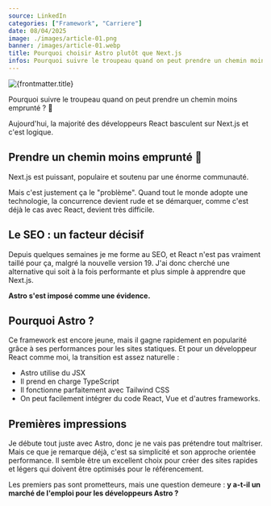 ```yaml
---
source: LinkedIn
categories: ["Framework", "Carriere"]
date: 08/04/2025
image: ./images/article-01.png
banner: /images/article-01.webp
title: Pourquoi choisir Astro plutôt que Next.js
infos: Pourquoi suivre le troupeau quand on peut prendre un chemin moins emprunté ?
---
```

<img src={frontmatter.banner} alt={frontmatter.title} width={800} className="rounded-3xl mx-auto" />

Pourquoi suivre le troupeau quand on peut prendre un chemin moins emprunté ? 🐑 

Aujourd'hui, la majorité des développeurs React basculent sur Next.js et c'est logique.                 

## Prendre un chemin moins emprunté 🚀

Next.js est puissant, populaire et soutenu par une énorme communauté.

Mais c'est justement ça le "problème". Quand tout le monde adopte une technologie, la concurrence devient rude et se démarquer, comme c'est déjà le cas avec React, devient très difficile.

## Le SEO : un facteur décisif

Depuis quelques semaines je me forme au SEO, et React n'est pas vraiment taillé pour ça, malgré la nouvelle version 19. J'ai donc cherché une alternative qui soit à la fois performante et plus simple à apprendre que Next.js.

**Astro s'est imposé comme une évidence.**

## Pourquoi Astro ?

Ce framework est encore jeune, mais il gagne rapidement en popularité grâce à ses performances pour les sites statiques. Et pour un développeur React comme moi, la transition est assez naturelle :

- Astro utilise du JSX
- Il prend en charge TypeScript
- Il fonctionne parfaitement avec Tailwind CSS
- On peut facilement intégrer du code React, Vue et d'autres frameworks.

## Premières impressions

Je débute tout juste avec Astro, donc je ne vais pas prétendre tout maîtriser. Mais ce que je remarque déjà, c'est sa simplicité et son approche orientée performance. Il semble être un excellent choix pour créer des sites rapides et légers qui doivent être optimisés pour le référencement.

Les premiers pas sont prometteurs, mais une question demeure : **y a-t-il un marché de l'emploi pour les développeurs Astro ?**


